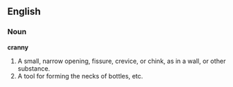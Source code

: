 ==English==

===Noun===

'''cranny'''

#A small, narrow opening, fissure, crevice, or chink, as  in a wall, or other substance.
#A tool for forming the necks of bottles, etc.